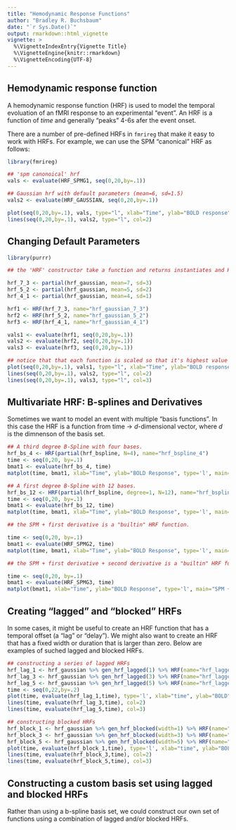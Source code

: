 ```yaml
---
title: "Hemodynamic Response Functions"
author: "Bradley R. Buchsbaum"
date: "`r Sys.Date()`"
output: rmarkdown::html_vignette
vignette: >
  %\VignetteIndexEntry{Vignette Title}
  %\VignetteEngine{knitr::rmarkdown}
  %\VignetteEncoding{UTF-8}
---
```



## Hemodynamic response function

A hemodynamic response function (HRF) is used to model the temporal evoluation of an fMRI response to an experimental "event". An HRF is a function of *time* and generally "peaks" 4-6s afer the event onset.

There are a number of pre-defined HRFs in `fmrireg` that make it easy to work with HRFs. For example, we can use the SPM "canonical" HRF as follows:

```r
library(fmrireg)

## 'spm canonoical' hrf
vals <- evaluate(HRF_SPMG1, seq(0,20,by=.1))

## Gaussian hrf with default parameters (mean=6, sd=1.5)
vals2 <- evaluate(HRF_GAUSSIAN, seq(0,20,by=.1)) 

plot(seq(0,20,by=.1), vals, type="l", xlab="Time", ylab="BOLD response", ylim=range(c(vals, vals2)))
lines(seq(0,20,by=.1), vals2, type="l", col=2)

```

## Changing Default Parameters

```r
library(purrr)

## the 'HRF' constructor take a function and returns instantiates and HRF object. Several 'hrf' functions are provided which have default parameters. To change these parameters, we use the 'partial' function from the 'purrr' library:

hrf_7_3 <- partial(hrf_gaussian, mean=7, sd=3)
hrf_5_2 <- partial(hrf_gaussian, mean=5, sd=2)
hrf_4_1 <- partial(hrf_gaussian, mean=4, sd=1)

hrf1 <- HRF(hrf_7_3, name="hrf_gaussian_7_3")
hrf2 <- HRF(hrf_5_2, name="hrf_gaussian_5_2")
hrf3 <- HRF(hrf_4_1, name="hrf_gaussian_4_1")

vals1 <- evaluate(hrf1, seq(0,20,by=.1))
vals2 <- evaluate(hrf2, seq(0,20,by=.1))
vals3 <- evaluate(hrf3, seq(0,20,by=.1))

## notice that that each function is scaled so that it's highest value = 1.
plot(seq(0,20,by=.1), vals1, type="l", xlab="Time", ylab="BOLD response", ylim=range(c(vals1, vals2, vals3)))
lines(seq(0,20,by=.1), vals2, type="l", col=2)
lines(seq(0,20,by=.1), vals3, type="l", col=3)

```

## Multivariate HRF: B-splines and Derivatives

Sometimes we want to model an event with multiple "basis functions". In this case the HRF is a function from time -> *d*-dimensional vector, where *d* is the dimnenson of the basis set.

```r

## A third degree B-Spline with four bases.
hrf_bs_4 <- HRF(partial(hrf_bspline, N=4), name="hrf_bspline_4")
time <- seq(0,20, by=.1)
bmat1 <- evaluate(hrf_bs_4, time)
matplot(time, bmat1, xlab="Time", ylab="BOLD Response", type='l', main="Bspline HRF basis set (N=4)")

## A first degree B-Spline with 12 bases.
hrf_bs_12 <- HRF(partial(hrf_bspline, degree=1, N=12), name="hrf_bspline_12")
time <- seq(0,20, by=.1)
bmat1 <- evaluate(hrf_bs_12, time)
matplot(time, bmat1, xlab="Time", ylab="BOLD Response", type='l', main="Bspline HRF basis set (N=12)")

## the SPM + first derivative is a "builtin" HRF function.

time <- seq(0,20, by=.1)
bmat1 <- evaluate(HRF_SPMG2, time)
matplot(time, bmat1, xlab="Time", ylab="BOLD Response", type='l', main="SPM + first derivative")

## the SPM + first derivative + second derivative is a "builtin" HRF function.

time <- seq(0,20, by=.1)
bmat1 <- evaluate(HRF_SPMG3, time)
matplot(bmat1, xlab="Time", ylab="BOLD Response", type='l', main="SPM + 1st and 2nd derivative")

```


## Creating "lagged" and "blocked" HRFs

In some cases, it might be useful to create an HRF function that has a temporal offset (a "lag" or "delay"). We might also want to create an HRF that has a fixed width or duration that is larger than zero. Below are examples of suched lagged and blocked HRFs.


```r

## constructing a series of lagged HRFs
hrf_lag_1 <- hrf_gaussian %>% gen_hrf_lagged(1) %>% HRF(name="hrf_lagged_1") 
hrf_lag_3 <- hrf_gaussian %>% gen_hrf_lagged(3) %>% HRF(name="hrf_lagged_3") 
hrf_lag_5 <- hrf_gaussian %>% gen_hrf_lagged(5) %>% HRF(name="hrf_lagged_5") 
time <- seq(0,22,by=.2)
plot(time, evaluate(hrf_lag_1,time), type='l', xlab="time", ylab="BOLD")
lines(time, evaluate(hrf_lag_3,time), col=2)
lines(time, evaluate(hrf_lag_5,time), col=3)

## constructing blocked HRFs
hrf_block_1 <- hrf_gaussian %>% gen_hrf_blocked(width=1) %>% HRF(name="hrf_blocked_1") 
hrf_block_3 <- hrf_gaussian %>% gen_hrf_blocked(width=3) %>% HRF(name="hrf_blocked_3") 
hrf_block_5 <- hrf_gaussian %>% gen_hrf_blocked(width=5) %>% HRF(name="hrf_blocked_5") 
plot(time, evaluate(hrf_block_1,time), type='l', xlab="time", ylab="BOLD")
lines(time, evaluate(hrf_block_3,time), col=2)
lines(time, evaluate(hrf_block_5,time), col=3)


```

## Constructing a custom basis set using lagged and blocked HRFs

Rather than using a b-spline basis set, we could construct our own set of functions using a combination of lagged and/or blocked HRFs.






